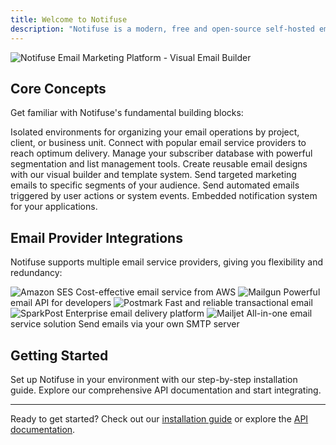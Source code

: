 ```yaml
---
title: Welcome to Notifuse
description: "Notifuse is a modern, free and open-source self-hosted emailing platform designed for businesses that want complete control over their email infrastructure. Whether you're sending marketing campaigns, transactional emails, or building notification systems, Notifuse provides the tools and flexibility you need."
---
```


<img
  className="block rounded-lg shadow-lg"
  src="/images/email_editor.png"
  alt="Notifuse Email Marketing Platform - Visual Email Builder"
/>

## Core Concepts

Get familiar with Notifuse's fundamental building blocks:

<CardGroup cols={2}>
  <Card title="Workspaces" iconType="duotone" icon="folder-tree" href="/concepts/workspaces">
    Isolated environments for organizing your email operations by project, client, or business unit.
  </Card>
  <Card title="Email Providers" iconType="duotone" icon="envelope" href="/concepts/email-providers">
    Connect with popular email service providers to reach optimum delivery.
  </Card>
  <Card title="Contacts & Lists" iconType="duotone" icon="user-group" href="/concepts/contacts">
    Manage your subscriber database with powerful segmentation and list management tools.
  </Card>
  <Card title="Email Templates" iconType="duotone" icon="object-group" href="/concepts/templates">
    Create reusable email designs with our visual builder and template system.
  </Card>
  <Card
    title="Broadcast Campaigns"
    iconType="duotone"
    icon="megaphone"
    href="/concepts/broadcast-campaigns"
  >
    Send targeted marketing emails to specific segments of your audience.
  </Card>
  <Card
    title="Transactional API"
    iconType="duotone"
    icon="terminal"
    href="/concepts/transactional-api"
  >
    Send automated emails triggered by user actions or system events.
  </Card>
  <Card
    title="Notification Center"
    iconType="duotone"
    icon="toggle-on"
    href="/concepts/notification-center"
  >
    Embedded notification system for your applications.
  </Card>
</CardGroup>

## Email Provider Integrations

Notifuse supports multiple email service providers, giving you flexibility and redundancy:

<CardGroup cols={3}>
  <Card title="Amazon SES" href="/integrations/amazon-ses">
    <img
      src="/assets/integrations/amazonses.png"
      alt="Amazon SES"
      className="w-full h-6 object-contain my-6"
    />
    Cost-effective email service from AWS
  </Card>
  <Card title="Mailgun" href="/integrations/mailgun">
    <img
      src="/assets/integrations/mailgun.png"
      alt="Mailgun"
      className="w-full h-6 object-contain my-6"
    />
    Powerful email API for developers
  </Card>
  <Card title="Postmark" href="/integrations/postmark">
    <img
      src="/assets/integrations/postmark.png"
      alt="Postmark"
      className="w-full h-6 object-contain my-6"
    />
    Fast and reliable transactional email
  </Card>
  <Card title="SparkPost" href="/integrations/sparkpost">
    <img
      src="/assets/integrations/sparkpost.png"
      alt="SparkPost"
      className="w-full h-6 object-contain my-6"
    />
    Enterprise email delivery platform
  </Card>
  <Card title="Mailjet" href="/integrations/mailjet">
    <img
      src="/assets/integrations/mailjet.png"
      alt="Mailjet"
      className="w-full h-6 object-contain my-6"
    />
    All-in-one email service solution
  </Card>
  <Card title="SMTP" href="/integrations/smtp">
    Send emails via your own SMTP server
  </Card>
</CardGroup>

## Getting Started

<CardGroup cols={2}>
  <Card title="Installation Guide" iconType="duotone" icon="download" href="/installation">
    Set up Notifuse in your environment with our step-by-step installation guide.
  </Card>
  <Card title="API Reference" iconType="duotone" icon="code" href="/api-reference/introduction">
    Explore our comprehensive API documentation and start integrating.
  </Card>
</CardGroup>

---

Ready to get started? Check out our [installation guide](/installation) or explore the [API documentation](/api-reference/introduction).
